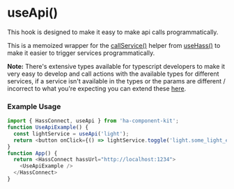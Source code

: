 

<Meta title="HOOKS/useApi" />

# useApi()
This hook is designed to make it easy to make api calls programmatically.

This is a memoized wrapper for the [callService()](/docs/hooks-usehass-callservice--docs) helper from [useHass()](/docs/hooks-usehass--docs) to make it
easier to trigger services programmatically.

**Note:** There's extensive types available for typescript developers to make it very easy to develop and call actions with the available types for different
services, if a service isn't available in the types or the params are different / incorrect to what you're expecting you can extend these [here](/docs/advanced-extend-api--docs).



### Example Usage

```ts
import { HassConnect, useApi } from 'ha-component-kit';
function UseApiExample() {
  const lightService = useApi('light');
  return <button onClick={() => lightService.toggle('light.some_light_entity')} >TOGGLE LIGHT</button>
}
function App() {
  return <HassConnect hassUrl="http://localhost:1234">
    <UseApiExample />
  </HassConnect>
}

```
